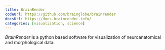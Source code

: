 ```yaml
---
title: BrainRender
codeUrl: https://github.com/brainglobe/brainrender
docsUrl: https://docs.brainrender.info/
categories: [visualization, science]
---
```


_BrainRender_ is a python based software for visualization of neuroanatomical and morphological data.
